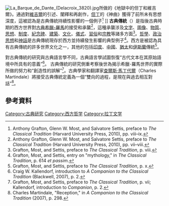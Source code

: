 [[File:La_Barque_de_Dante_(Delacroix_3820).jpg|thumb]]所做的《地獄中的但丁和維吉爾》。通過對[[维吉尔|維吉爾]]的引述、闡釋和再創作，[[但丁·阿利吉耶里|但丁]]的《神曲》獲得了前所未有思想深度，這被認為是古典傳統持續性影響的一個例子<ref>Anthony Grafton, Glenn W. Most, and Salvatore Settis, preface to ''The Classical Tradition'' (Harvard University Press, 2010), pp. viii–ix.</ref> ]]
'''古典傳統'''（{{lang-en|classical tradition}}）是指後古典時期的西方世界對[[古典时代|古典希臘-羅馬]]的接受和承襲<ref>Anthony Grafton, Glenn W. Most, and Salvatore Settis, preface to ''The Classical Tradition'' (Harvard University Press, 2010), pp. vii–viii.</ref>，這種承襲涉及[[文字|文字]]、[[圖像|圖像]]、[[物質|物質]]、[[思想|思想]]、[[制度|制度]]、[[紀念碑|紀念碑]]、[[建築|建築]]、[[文化|文化]]、[[儀式|儀式]]、[[習俗|習俗]]和[[宗教|宗教]]等諸多方面<ref>Grafton, Most, and Settis, preface to ''The Classical Tradition'', p. viii.</ref>。[[哲学|哲學]]、[[政治思想|政治思想]]和[[神话|神話]]是古典傳統現存於西方並持續發生影響的典型例子<ref>Grafton, Most, and Settis, entry on "mythology," in ''The Classical Tradition'', p. 614 ''et passim''.</ref>。西方是被認為具有古典傳統的許多世界文化之一，其他的包括[[印度历史|印度]]、[[中國古籍|中國]]、[[猶太文學|猶太]]和[[伊斯蘭黃金時代|伊斯蘭]]傳統<ref>Grafton, Most, and Settis, preface to ''The Classical Tradition'', p. x.</ref>。

對古典傳統的研究與古典語言學不同，古典語言學試圖恢復“古代文本在其原始語境中所具有的意義”<ref>Craig W. Kallendorf, introduction to ''A Companion to the Classical Tradition'' (Blackwell, 2007), p. 2.</ref>。 古典傳統的研究側重考察後世為揭示希臘-羅馬世界的實際所做的努力和“創造性的誤解”<ref>Grafton, Most, and Settis, preface to ''The Classical Tradition'', p. vii; Kallendorf, introduction to ''Companion'', p. 2.</ref>。古典學家和翻譯家[[查爾斯·馬丁代爾|查爾斯·馬丁代爾]]（Charles Martindale）將接受古典傳統定義為一個“雙向的過程，是現在與過去相互對話”<ref>Charles Martindale, "Reception," in ''A Companion to the Classical Tradition'' (2007), p. 298.</ref>。
== 參考資料 ==
{{Reflist}}

[[Category:古典研究|Category:古典研究]]
[[Category:西方哲学|Category:西方哲学]]
[[Category:拉丁文学|Category:拉丁文学]]